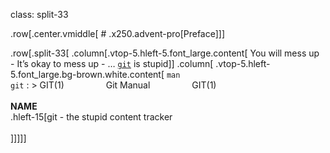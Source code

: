 class: split-33

.row[.center.vmiddle[
# .x250.advent-pro[Preface]
]]

.row[.split-33[
.column[.vtop-5.hleft-5.font_large.content[
You will mess up
- It's okay to mess up
  - ... [`git`](https://git-scm.com/docs/git) is stupid
]]
.column[
.vtop-5.hleft-5.font_large.bg-brown.white.content[
`man`<code class="remark-inline-code" style="color: var(--color-deep-orange)"> git</code> :
  > GIT(1) &nbsp;&nbsp;&nbsp;&nbsp;&nbsp;&nbsp;&nbsp;&nbsp;&nbsp;&nbsp;&nbsp;&nbsp;&nbsp;&nbsp;&nbsp; Git Manual &nbsp;&nbsp;&nbsp;&nbsp;&nbsp;&nbsp;&nbsp;&nbsp;&nbsp;&nbsp;&nbsp;&nbsp;&nbsp;&nbsp;&nbsp; GIT(1)<br><br>
  **NAME**<br>
  .hleft-15[git - the stupid content tracker<br><br>]
]]]]